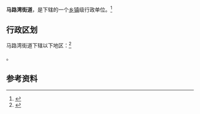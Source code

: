 {{中国乡级行政区|21/01/02/016/000}}

'''马路湾街道'''，是{{PRC admin/fullname|21/01/02/016/000|3}}下辖的一个[[乡镇|乡镇]]级行政单位。<ref>{{PRC admin/ref sgc|{{PRC admin/parent|21/01/02/016/000}}}}</ref>

== 行政区划 ==

马路湾街道下辖以下地区：<ref>{{PRC admin/ref sgc|21/01/02/016/000}}</ref>

{{PRC admin/children|21/01/02/016/000}}。

== 参考资料 ==

{{reflist}}

{{行政区划小作品}}
{{PRC admin/navcat|21/01/02/016/000}}
